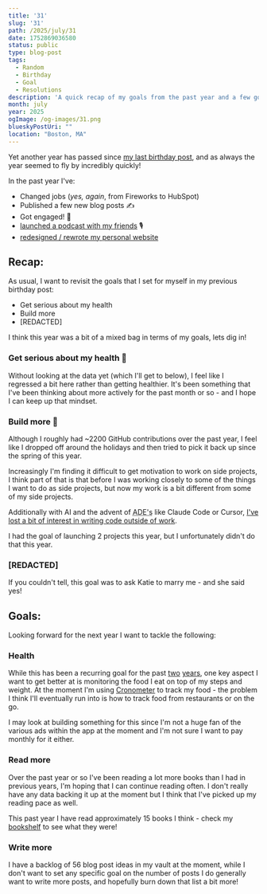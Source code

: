 ```yaml
---
title: '31'
slug: '31'
path: /2025/july/31
date: 1752869036580
status: public
type: blog-post
tags:
  - Random
  - Birthday
  - Goal
  - Resolutions
description: 'A quick recap of my goals from the past year and a few goals looking forward as well.'
month: july
year: 2025
ogImage: /og-images/31.png
blueskyPostUri: ""
location: "Boston, MA"
---
```


Yet another year has passed since [my last birthday post](/2024/july/30), and as always the year seemed to fly by incredibly quickly!

In the past year I've:

- Changed jobs (_yes, again_, from Fireworks to HubSpot)
- Published a few new blog posts ✍️
- Got engaged! 💍
- [launched a podcast with my friends](https://bikeshedpod.com/) 🎙️
- [redesigned / rewrote my personal website](/2025/may/website-redesign-v10)

## Recap:

As usual, I want to revisit the goals that I set for myself in my previous birthday post:

- Get serious about my health
- Build more
- [REDACTED]

I think this year was a bit of a mixed bag in terms of my goals, lets dig in!

### Get serious about my health 🫤

Without looking at the data yet (which I'll get to below), I feel like I regressed a bit here rather than getting healthier. It's been something that I've been thinking about more actively for the past month or so - and I hope I can keep up that mindset.

<ThemeImage
  lightSrc="/images/31/weight-per-day-light.png"
  darkSrc="/images/31/weight-per-day-dark.png"
  alt="A line graph plotting my weight on the y axis and days on the x axis, showing a slightly downward trend starting around January of 2025"
/>

<ThemeImage
  lightSrc="/images/31/steps-per-day-light.png"
  darkSrc="/images/31/steps-per-day-dark.png"
  alt="A line graph plotting my steps per day, with my total steps on the y axis and days on the x axis, showing a lot of variability, but with a slight upward trend nearing the end of the graph"
/>

### Build more 🫤

Although I roughly had ~2200 GitHub contributions over the past year, I feel like I dropped off around the holidays and then tried to pick it back up since the spring of this year.

Increasingly I'm finding it difficult to get motivation to work on side projects, I think part of that is that before I was working closely to some of the things I want to do as side projects, but now my work is a bit different from some of my side projects.

Additionally with AI and the advent of <Abbr title="Agentic Development Environments">ADE's</Abbr> like Claude Code or Cursor, [I've lost a bit of interest in writing code outside of work](/2025/january/the-ai-development-conundrum).

I had the goal of launching 2 projects this year, but I unfortunately didn't do that this year.

### [REDACTED]

If you couldn't tell, this goal was to ask Katie to marry me - and she said yes!

## Goals:

Looking forward for the next year I want to tackle the following:

### Health

While this has been a recurring goal for the past [two](/2024/july/30) [years](/2023/july/29), one key aspect I want to get better at is monitoring the food I eat on top of my steps and weight. At the moment I'm using [Cronometer](https://apps.apple.com/us/app/calorie-counter-cronometer/id1145935738) to track my food - the problem I think I'll eventually run into is how to track food from restaurants or on the go.

I may look at building something for this since I'm not a huge fan of the various ads within the app at the moment and I'm not sure I want to pay monthly for it either.

### Read more

Over the past year or so I've been reading a lot more books than I had in previous years, I'm hoping that I can continue reading often. I don't really have any data backing it up at the moment but I think that I've picked up my reading pace as well.

This past year I have read approximately 15 books I think - check my [bookshelf](/bookshelf) to see what they were!

### Write more

I have a backlog of 56 blog post ideas in my vault at the moment, while I don't want to set any specific goal on the number of posts I do generally want to write more posts, and hopefully burn down that list a bit more!
